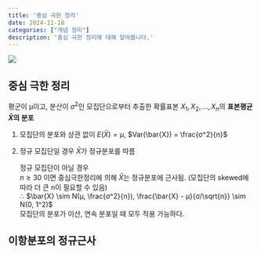 ```yaml
---
title: '중심 극한 정리'
date: 2024-11-18
categories: ["개념 정리"]
description: '중심 극한 정리에 대해 알아봅니다.'
---
```


![](/img/stat-thumb.jpg){.post-thumbnail}

## 중심 극한 정리

평군이 μ이고, 분산이 $σ^2$인 모집단으로부터 추출한 확률표본 $X_1, X_2, ..., X_n$의 **표본평균 $\bar{X}$의 분포**

1. 모집단의 분포와 상관 없이 $E(\bar{X}) = μ$, $Var(\bar{X}) = \frac{σ^2}{n}$
2. 정규 모집단일 경우 $\bar{X}$가 정규분포를 따름
   
   정규 모집단이 아닐 경우  
    $n \geq 30$ 이면 중심극한정리에 의해 $\bar{X}$는 정규분포에 근사됨. (모집단의 skewed에 따라 더 큰 n이 필요할 수 있음)  
    ∴ $\bar{X} \sim N(μ, \frac{σ^2}{n}), \frac{\bar{X} - μ}{σ/\sqrt{n}} \sim N(0, 1^2)$  
    모집단의 분포가 이산, 연속 분포일 때 모두 적용 가능하다.

## 이항분포의 정규근사
